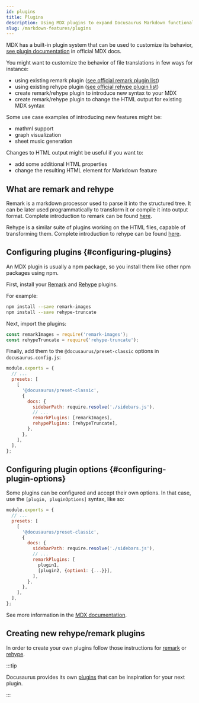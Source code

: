 ```yaml
---
id: plugins
title: Plugins
description: Using MDX plugins to expand Docusaurus Markdown functionalities
slug: /markdown-features/plugins
---
```


MDX has a built-in plugin system that can be used to customize its behavior, [see plugin documentation](https://mdxjs.com/advanced/plugins/) in official MDX docs.

You might want to customize the behavior of file translations in few ways for instance:

- using existing remark plugin ([see official remark plugin list](https://github.com/remarkjs/remark/blob/main/doc/plugins.md#list-of-plugins))
- using existing rehype plugin ([see official rehype plugin list](https://github.com/rehypejs/rehype/blob/main/doc/plugins.md#list-of-plugins))
- create remark/rehype plugin to introduce new syntax to your MDX
- create remark/rehype plugin to change the HTML output for existing MDX syntax

Some use case examples of introducing new features might be:

- mathml support
- graph visualization
- sheet music generation

Changes to HTML output might be useful if you want to:

- add some additional HTML properties
- change the resulting HTML element for Markdown feature

## What are remark and rehype

Remark is a markdown processor used to parse it into the structured tree. It can be later used programmatically to transform it or compile it into output format. Complete introduction to remark can be found [here](https://github.com/remarkjs/remark).

Rehype is a similar suite of plugins working on the HTML files, capable of transforming them. Complete introduction to rehype can be found [here](https://github.com/rehypejs/rehype).

## Configuring plugins {#configuring-plugins}

An MDX plugin is usually a npm package, so you install them like other npm packages using npm.

First, install your [Remark](https://github.com/remarkjs/remark/blob/main/doc/plugins.md#list-of-plugins) and [Rehype](https://github.com/rehypejs/rehype/blob/main/doc/plugins.md#list-of-plugins) plugins.

For example:

```bash npm2yarn
npm install --save remark-images
npm install --save rehype-truncate
```

Next, import the plugins:

```js
const remarkImages = require('remark-images');
const rehypeTruncate = require('rehype-truncate');
```

Finally, add them to the `@docusaurus/preset-classic` options in `docusaurus.config.js`:

```js {10,11} title="docusaurus.config.js"
module.exports = {
  // ...
  presets: [
    [
      '@docusaurus/preset-classic',
      {
        docs: {
          sidebarPath: require.resolve('./sidebars.js'),
          // ...
          remarkPlugins: [remarkImages],
          rehypePlugins: [rehypeTruncate],
        },
      },
    ],
  ],
};
```

## Configuring plugin options {#configuring-plugin-options}

Some plugins can be configured and accept their own options. In that case, use the `[plugin, pluginOptions]` syntax, like so:

```jsx {10-13} title="docusaurus.config.js"
module.exports = {
  // ...
  presets: [
    [
      '@docusaurus/preset-classic',
      {
        docs: {
          sidebarPath: require.resolve('./sidebars.js'),
          // ...
          remarkPlugins: [
            plugin1,
            [plugin2, {option1: {...}}],
          ],
        },
      },
    ],
  ],
};
```

See more information in the [MDX documentation](https://mdxjs.com/advanced/plugins).

## Creating new rehype/remark plugins

In order to create your own plugins follow those instructions for [remark](https://github.com/remarkjs/remark/blob/main/doc/plugins.md#creating-plugins) or [rehype](https://github.com/remarkjs/remark/blob/main/doc/plugins.md#creating-plugins).

:::tip

Docusaurus provides its own [plugins](https://github.com/facebook/docusaurus/tree/main/packages/docusaurus-mdx-loader/src/remark) that can be inspiration for your next plugin.

:::
